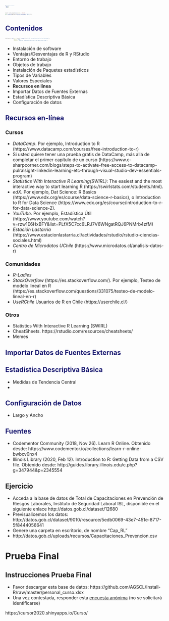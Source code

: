 ```yaml
---
title: "Curso Introductorio al uso de R Studio- Clase 3"
output:
  ioslides_presentation:
    autosize: true
    transition: slower
    logo: logo.png
    code_folding: hide
    toc_float: TRUE 
---
```


<style>
.superbigimage{
    overflow-y:scroll;
    white-space: nowrap;
}
.superbigimage img{
    overflow-y: scroll;
    overflow-x: hidden;
}
.p {
  text-align: right;
}
.reveal section p {
    font-size: 0.5em;
}
.reveal .slides section .slideContent ui li{
    font-size: 0.6em;
    color: red;
}
.reveal section pre code {
    font-size: 0.6em;
}
.future-steps {
  color: MidnightBlue;
}
.otro {
  color: Teal;
}
.Advertencia {
  color: Crimson;
}
code.r{
  font-size: 3px;
}
pre {
  white-space: pre !important;
  overflow-y: scroll !important;
  max-height: 10vh !important;
  font-size: 1px;
}
.small-code pre code {
  font-size: 0.8em;
}
.codefont pre {
    font-size: 2px;
    line-height: 1px;
}
.gdbar img {
    width: 500px !important;
    height: 150px !important;
    margin: 10px 10px;
}
.gdbar {
    width: 550px !important;
    height: 175px !important;
}
slides > slide:not(.nobackground):before {
    right: 0px;    
    width: 200px;
    height: 70px;
    background-size: 1px 1px;
    padding: 0px 0;
}
.forceBreak { -webkit-column-break-after: always; break-after: column; }
slides > slide {
  overflow-x: auto !important;
  overflow-y: auto !important;
}
</style>
<script>
slides > slide:not(.nobackground):before {
  background: none;
}
</script>


```r
knitr::opts_chunk$set(echo = FALSE)
if(!require(dplyr)){install.packages("dplyr")}
```

## Contenidos{.future-steps}

```r
htmltools::img(src = knitr::image_uri("G:/Mi unidad/Alvacast/Curso/logo.png"), 
               alt = 'logo', 
               style = 'opacity: 0.8;position:fixed; top:100%;right:100%')
```

- Instalación de software
- Ventajas/Desventajas de R y RStudio
- Entorno de trabajo
- Objetos de trabajo
- Instalación de Paquetes estadísticos
- Tipos de Variables 
- Valores Especiales
- **Recursos en línea** 
- Importar Datos de Fuentes Externas
- Estadística Descriptiva Básica 
- Configuración de datos

## Recursos en-línea {.future-steps .smaller}

### Cursos

- *DataCamp*. Por ejemplo, Introduction to R (https://www.datacamp.com/courses/free-introduction-to-r)
- Si usted quiere tener una prueba gratis de DataCamp, más allá de completar el primer capítulo de un curso (https://www.c-sharpcorner.com/blogs/steps-to-activate-free-access-to-datacamp-pulralsight-linkedin-learning-etc-through-visual-studio-dev-essentials-program)
- *Statistics With Interactive R Learning(SWIRL)*: The easiest and the most interactive way to start learning R (https://swirlstats.com/students.html).
- *edX*. Por ejemplo, Dat Science: R Basics (https://www.edx.org/es/course/data-science-r-basics), o Introduction to R for Data Science (https://www.edx.org/es/course/introduction-to-r-for-data-science-2).
- *YouTube*. Por ejemplo, Estadística Útil (https://www.youtube.com/watch?v=rzw1E6HxBFY&list=PLfX5C7cc6LRJ7V6WNgatRQJ6PNMrb4zfM)
- *Estación Lastarria* (https://www.estacionlastarria.cl/actividades/rstudio/rstudio-ciencias-sociales.html)
- *Centro de Microdatos UChile* (https://www.microdatos.cl/analisis-datos-r)

### Comunidades

- *R-Ladies*
- *StackOverflow* (https://es.stackoverflow.com/). Por ejemplo, Testeo de modelo lineal en R (https://es.stackoverflow.com/questions/331075/testeo-de-modelo-lineal-en-r) 
- *UseRChile* Usuarios de R en Chile (https://userchile.cl/)

### Otros

- Statistics With Interactive R Learning (SWIRL)
- CheatSheets. https://rstudio.com/resources/cheatsheets/
- Memes

## Importar Datos de Fuentes Externas {.future-steps .smaller}


## Estadística Descriptiva Básica {.future-steps .smaller}
- Medidas de Tendencia Central
- 

## Configuración de Datos {.future-steps .smaller}
- Largo y Ancho

## Fuentes {.future-steps .smaller}

- Codementor Community (2018, Nov 26). Learn R Online. Obtenido desde: https://www.codementor.io/collections/learn-r-online-bwbcv0nx4
- Illinois Library (2020, Feb 12). Introduction to R: Getting Data from a CSV file. Obtenido desde: http://guides.library.illinois.edu/c.php?g=347944&p=2345554


## Ejercicio {#future-steps .smaller}
- Acceda a la base de datos de Total de Capacitaciones en Prevención de Riesgos Laborales, Instituto de Seguridad Laboral ISL, disponible en el siguiente enlace http://datos.gob.cl/dataset/12680
- Previsualicemos los datos: http://datos.gob.cl/dataset/9010/resource/5edb0069-43e7-451e-8717-5f8444056641
- Genere una carpeta en escritorio, de nombre "Cap_RL"
- http://datos.gob.cl/uploads/recursos/Capacitaciones_Prevencion.csv


# Prueba Final {#future-steps .smaller}

## Instrucciones Prueba Final
- Favor descargar esta base de datos: https://github.com/AGSCL/Install-R/raw/master/personal_curso.xlsx
- Una vez contestada, responder esta [encuesta anónima](https://forms.gle/mQH6S2tHd22BKbYb9) (no se solicitará identificarse)

::: notes
https://cursor2020.shinyapps.io/Curso/
::: 